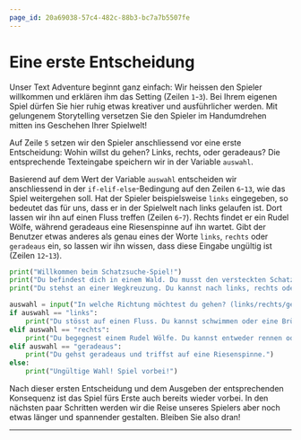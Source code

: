 ```yaml
---
page_id: 20a69038-57c4-482c-88b3-bc7a7b5507fe
---
```

# Eine erste Entscheidung
Unser Text Adventure beginnt ganz einfach: Wir heissen den Spieler willkommen und erklären ihm das Setting (Zeilen `1`-`3`). Bei Ihrem eigenen Spiel dürfen Sie hier ruhig etwas kreativer und ausführlicher werden. Mit gelungenem Storytelling versetzen Sie den Spieler im Handumdrehen mitten ins Geschehen Ihrer Spielwelt!

Auf Zeile `5` setzen wir den Spieler anschliessend vor eine erste Entscheidung: Wohin willst du gehen? Links, rechts, oder geradeaus? Die entsprechende Texteingabe speichern wir in der Variable `auswahl`.

Basierend auf dem Wert der Variable `auswahl` entscheiden wir anschliessend in der `if-elif-else`-Bedingung auf den Zeilen `6`-`13`, wie das Spiel weitergehen soll. Hat der Spieler beispielsweise `links` eingegeben, so bedeutet das für uns, dass er in der Spielwelt nach links gelaufen ist. Dort lassen wir ihn auf einen Fluss treffen (Zeilen `6`-`7`). Rechts findet er ein Rudel Wölfe, während geradeaus eine Riesenspinne auf ihn wartet. Gibt der Benutzer etwas anderes als genau eines der Worte `links`, `rechts` oder `geradeaus` ein, so lassen wir ihn wissen, dass diese Eingabe ungültig ist (Zeilen `12`-`13`).

```python showLineNumbers
print("Willkommen beim Schatzsuche-Spiel!")
print("Du befindest dich in einem Wald. Du musst den versteckten Schatz finden.")
print("Du stehst an einer Wegkreuzung. Du kannst nach links, rechts oder geradeaus gehen.")

auswahl = input("In welche Richtung möchtest du gehen? (links/rechts/geradeaus): ")
if auswahl == "links":
    print("Du stösst auf einen Fluss. Du kannst schwimmen oder eine Brücke suchen.")
elif auswahl == "rechts":
    print("Du begegnest einem Rudel Wölfe. Du kannst entweder rennen oder versuchen, sie zu zähmen.")
elif auswahl == "geradeaus":
    print("Du gehst geradeaus und triffst auf eine Riesenspinne.")
else:
    print("Ungültige Wahl! Spiel vorbei!")
```

Nach dieser ersten Entscheidung und dem Ausgeben der entsprechenden Konsequenz ist das Spiel fürs Erste auch bereits wieder vorbei. In den nächsten paar Schritten werden wir die Reise unseres Spielers aber noch etwas länger und spannender gestalten. Bleiben Sie also dran!

---
